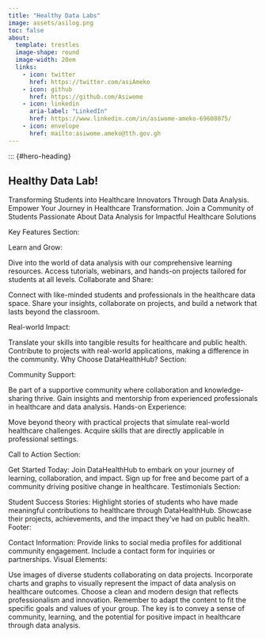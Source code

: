 ```yaml
---
title: "Healthy Data Labs"
image: assets/asilog.png
toc: false
about:
  template: trestles
  image-shape: round
  image-width: 20em
  links:
    - icon: twitter
      href: https://twitter.com/asiAmeko
    - icon: github
      href: https://github.com/Asiwome
    - icon: linkedin
      aria-label: "LinkedIn"
      href: https://www.linkedin.com/in/asiwome-ameko-69608075/
    - icon: envelope
      href: mailto:asiwome.ameko@tth.gov.gh
---
```



::: {#hero-heading}

## Healthy Data Lab!

Transforming Students into Healthcare Innovators Through Data Analysis. Empower Your Journey in Healthcare Transformation. Join a Community of Students Passionate About Data Analysis for Impactful Healthcare Solutions

Key Features Section:

Learn and Grow:

Dive into the world of data analysis with our comprehensive learning resources.
Access tutorials, webinars, and hands-on projects tailored for students at all levels.
Collaborate and Share:

Connect with like-minded students and professionals in the healthcare data space.
Share your insights, collaborate on projects, and build a network that lasts beyond the classroom.


Real-world Impact:

Translate your skills into tangible results for healthcare and public health.
Contribute to projects with real-world applications, making a difference in the community.
Why Choose DataHealthHub? Section:

Community Support:

Be part of a supportive community where collaboration and knowledge-sharing thrive.
Gain insights and mentorship from experienced professionals in healthcare and data analysis.
Hands-on Experience:

Move beyond theory with practical projects that simulate real-world healthcare challenges.
Acquire skills that are directly applicable in professional settings.



Call to Action Section:

Get Started Today:
Join DataHealthHub to embark on your journey of learning, collaboration, and impact.
Sign up for free and become part of a community driving positive change in healthcare.
Testimonials Section:

Student Success Stories:
Highlight stories of students who have made meaningful contributions to healthcare through DataHealthHub.
Showcase their projects, achievements, and the impact they've had on public health.
Footer:

Contact Information:
Provide links to social media profiles for additional community engagement.
Include a contact form for inquiries or partnerships.
Visual Elements:

Use images of diverse students collaborating on data projects.
Incorporate charts and graphs to visually represent the impact of data analysis on healthcare outcomes.
Choose a clean and modern design that reflects professionalism and innovation.
Remember to adapt the content to fit the specific goals and values of your group. The key is to convey a sense of community, learning, and the potential for positive impact in healthcare through data analysis.



